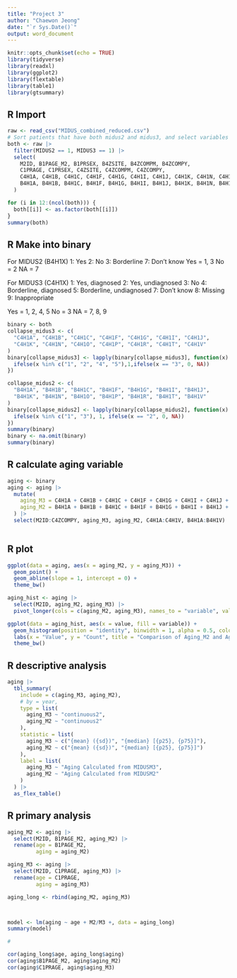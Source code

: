 ---
title: "Project 3"
author: "Chaewon Jeong"
date: "`r Sys.Date()`"
output: word_document
---

```{r setup", include=FALSE}
knitr::opts_chunk$set(echo = TRUE)
library(tidyverse)
library(readxl)
library(ggplot2)
library(flextable)
library(table1)
library(gtsummary)
```

## R Import
```{r import, message=FALSE}
raw <- read_csv("MIDUS_combined_reduced.csv")
# Sort patients that have both midus2 and midus3, and select variables that have aging component
both <- raw |>
  filter(MIDUS2 == 1, MIDUS3 == 1) |>
  select(
    M2ID, B1PAGE_M2, B1PRSEX, B4ZSITE, B4ZCOMPM, B4ZCOMPY,
    C1PRAGE, C1PRSEX, C4ZSITE, C4ZCOMPM, C4ZCOMPY,
    C4H1A, C4H1B, C4H1C, C4H1F, C4H1G, C4H1I, C4H1J, C4H1K, C4H1N, C4H1O, C4H1P, C4H1R, C4H1T, C4H1V,
    B4H1A, B4H1B, B4H1C, B4H1F, B4H1G, B4H1I, B4H1J, B4H1K, B4H1N, B4H1O, B4H1P, B4H1R, B4H1T, B4H1V
  )

for (i in 12:(ncol(both))) {
  both[[i]] <- as.factor(both[[i]])
}
summary(both)
```
## R Make into binary

For MIDUS2 (B4H1X)
1: Yes
2: No
3: Borderline
7: Don't know
Yes = 1, 3
No = 2
NA = 7


For MIDUS3 (C4H1X)
1: Yes, diagnosed
2: Yes, undiagnosed
3: No
4: Borderline, diagnosed
5: Borderline, undiagnosed
7: Don't know
8: Missing
9: Inappropriate

Yes = 1, 2, 4, 5
No = 3
NA = 7, 8, 9

```{r binary, message=FALSE}
binary <- both
collapse_midus3 <- c(
  "C4H1A", "C4H1B", "C4H1C", "C4H1F", "C4H1G", "C4H1I", "C4H1J",
  "C4H1K", "C4H1N", "C4H1O", "C4H1P", "C4H1R", "C4H1T", "C4H1V"
)
binary[collapse_midus3] <- lapply(binary[collapse_midus3], function(x) {
  ifelse(x %in% c("1", "2", "4", "5"),1,ifelse(x == "3", 0, NA))
})

collapse_midus2 <- c(
  "B4H1A", "B4H1B", "B4H1C", "B4H1F", "B4H1G", "B4H1I", "B4H1J",
  "B4H1K", "B4H1N", "B4H1O", "B4H1P", "B4H1R", "B4H1T", "B4H1V"
)
binary[collapse_midus2] <- lapply(binary[collapse_midus2], function(x) {
  ifelse(x %in% c("1", "3"), 1, ifelse(x == "2", 0, NA))
})
summary(binary)
binary <- na.omit(binary)
summary(binary)
```

## R calculate aging variable
```{r calculate}
aging <- binary
aging <- aging |>
  mutate(
    aging_M3 = C4H1A + C4H1B + C4H1C + C4H1F + C4H1G + C4H1I + C4H1J + C4H1K + C4H1N + C4H1O + C4H1P + C4H1R + C4H1T + C4H1V,
    aging_M2 = B4H1A + B4H1B + B4H1C + B4H1F + B4H1G + B4H1I + B4H1J + B4H1K + B4H1N + B4H1O + B4H1P + B4H1R + B4H1T + B4H1V
  ) |> 
  select(M2ID:C4ZCOMPY, aging_M3, aging_M2, C4H1A:C4H1V, B4H1A:B4H1V)
  
```

## R plot
```{r plot}
ggplot(data = aging, aes(x = aging_M2, y = aging_M3)) +
  geom_point() +
  geom_abline(slope = 1, intercept = 0) +
  theme_bw()

aging_hist <- aging |> 
  select(M2ID, aging_M2, aging_M3) |> 
  pivot_longer(cols = c(aging_M2, aging_M3), names_to = "variable", values_to = "value")

ggplot(data = aging_hist, aes(x = value, fill = variable)) +
  geom_histogram(position = "identity", binwidth = 1, alpha = 0.5, color = "black") +
  labs(x = "Value", y = "Count", title = "Comparison of Aging_M2 and Aging_M3") +
  theme_bw()
```

## R descriptive analysis
```{r descriptive analysis}
aging |>
  tbl_summary(
    include = c(aging_M3, aging_M2),
    # by = year,
    type = list(
      aging_M3 ~ "continuous2",
      aging_M2 ~ "continuous2"
    ),
    statistic = list(
      aging_M3 ~ c("{mean} ({sd})", "{median} [{p25}, {p75}]"),
      aging_M2 ~ c("{mean} ({sd})", "{median} [{p25}, {p75}]")
    ),
    label = list(
      aging_M3 ~ "Aging Calculated from MIDUSM3",
      aging_M2 ~ "Aging Calculated from MIDUSM2"
    )
  ) |>
  as_flex_table()
```

## R primary analysis
```{r primary analysis}
aging_M2 <- aging |> 
  select(M2ID, B1PAGE_M2, aging_M2) |> 
  rename(age = B1PAGE_M2,
         aging = aging_M2)

aging_M3 <- aging |> 
  select(M2ID, C1PRAGE, aging_M3) |> 
  rename(age = C1PRAGE,
         aging = aging_M3)

aging_long <- rbind(aging_M2, aging_M3)



model <- lm(aging ~ age + M2/M3 +, data = aging_long)
summary(model)

# 

cor(aging_long$age, aging_long$aging)
cor(aging$B1PAGE_M2, aging$aging_M2)
cor(aging$C1PRAGE, aging$aging_M3)

```

